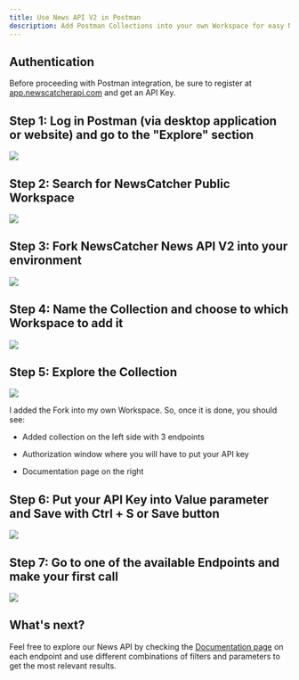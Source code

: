 ```yaml
---
title: Use News API V2 in Postman
description: Add Postman Collections into your own Workspace for easy NewsCatcher News API usage experience
---
```



Authentication
------------------

Before proceeding with Postman integration, be sure to register at [app.newscatcherapi.com](https://app.newscatcherapi.com/) and get an API Key.

Step 1: Log in Postman (via desktop application or website) and go to the "Explore" section
-----------------------------------------------------------------------------------------------

![](/images/step1.avif)

Step 2: Search for NewsCatcher Public Workspace
---------------------------------------------------

![](/images/step2.avif)


Step 3: Fork NewsCatcher News API V2 into your environment
--------------------------------------------------------------

![](/images/step3.avif)


Step 4: Name the Collection and choose to which Workspace to add it
-----------------------------------------------------------------------

![](/images/step4.avif)


Step 5: Explore the Collection
----------------------------------

![](/images/step5.avif)


I added the Fork into my own Workspace. So, once it is done, you should see:

*   Added collection on the left side with 3 endpoints
    
*   Authorization window where you will have to put your API key
    
*   Documentation page on the right
    

Step 6: Put your API Key into Value parameter and Save with Ctrl + S or Save button
---------------------------------------------------------------------------------------

![](/images/step6.png)


Step 7: Go to one of the available Endpoints and make your first call
-------------------------------------------------------------------------

![](/images/step7.avif)


What's next?
----------------

Feel free to explore our News API by checking the [Documentation page](https://docs.newscatcherapi.com/api-docs/endpoints) on each endpoint and use different combinations of filters and parameters to get the most relevant results.

